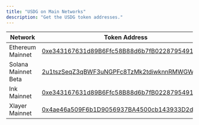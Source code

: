 ```yaml
---
title: "USDG on Main Networks"
description: "Get the USDG token addresses."
---
```



<MainnetWarning />

| Network             | Token Address                                                                                                                    |
| ------------------- | -------------------------------------------------------------------------------------------------------------------------------- |
| Ethereum Mainnet    | [0xe343167631d89B6Ffc58B88d6b7fB0228795491D](https://etherscan.io/address/0xe343167631d89B6Ffc58B88d6b7fB0228795491D)            |
| Solana Mainnet Beta | [2u1tszSeqZ3qBWF3uNGPFc8TzMk2tdiwknnRMWGWjGWH](https://solscan.io/token/2u1tszSeqZ3qBWF3uNGPFc8TzMk2tdiwknnRMWGWjGWH)            |
| Ink Mainnet         | [0xe343167631d89B6Ffc58B88d6b7fB0228795491D](https://explorer.inkonchain.com/address/0xe343167631d89B6Ffc58B88d6b7fB0228795491D) |
| Xlayer Mainnet      | [0x4ae46a509F6b1D9056937BA4500cb143933D2dc8](https://www.oklink.com/x-layer/address/0x4ae46a509f6b1d9056937ba4500cb143933d2dc8)  |
